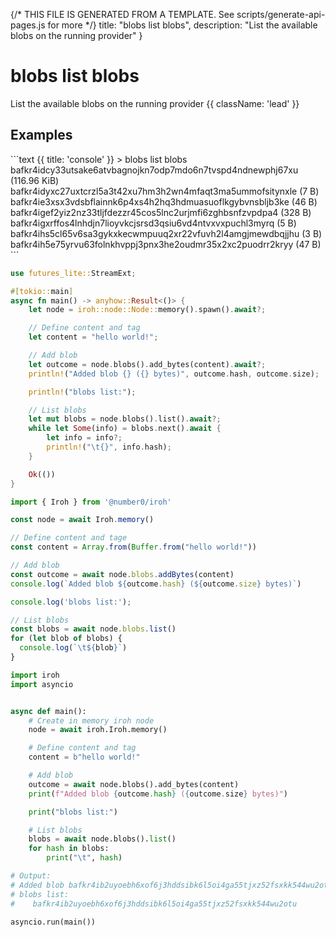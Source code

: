 {/* THIS FILE IS GENERATED FROM A TEMPLATE. See scripts/generate-api-pages.js for more */}
    title: "blobs list blobs",
    description: "List the available blobs on the running provider"
}

<div className='not-prose mb-5'>
    <Breadcrumbs pages={[
        { name: 'API', href: '/docs/api', current: false },
        { name: 'blobs list blobs', href: '/docs/api/blobs-list-blobs', current: true },
    ]} />
</div>

# blobs list blobs

List the available blobs on the running provider {{ className: 'lead' }}



## Examples

<CodeGroup title="blobs list blobs">
```text {{ title: 'console' }}
> blobs list blobs
 bafkr4idcy33utsake6atvbagnojkn7odp7mdo6n7tvspd4ndnewphj67xu (116.96 KiB)
 bafkr4idyxc27uxtcrzl5a3t42xu7hm3h2wn4mfaqt3ma5ummofsitynxle (7 B)
 bafkr4ie3xsx3vdsbflainnk6p4xs4h2hq3hdmuasuoflkgybvnsbljb3ke (46 B)
 bafkr4igef2yiz2nz33tljfdezzr45cos5lnc2urjmfi6zghbsnfzvpdpa4 (328 B)
 bafkr4igxrffos4lnhdjn7lioyvkcjsrsd3qsiu6vd4ntvxvxpuchl3myrq (5 B)
 bafkr4ihs5cl65v6sa3gykxkecwmpuuq2xr22vfuvh2l4amgjmewdbqjjhu (3 B)
 bafkr4ih5e75yrvu63folnkhvppj3pnx3he2oudmr35x2xc2puodrr2kryy (47 B)
```

```rust {{ title: 'rust' }}
use futures_lite::StreamExt;

#[tokio::main]
async fn main() -> anyhow::Result<()> {
    let node = iroh::node::Node::memory().spawn().await?;

    // Define content and tag
    let content = "hello world!";

    // Add blob
    let outcome = node.blobs().add_bytes(content).await?;
    println!("Added blob {} ({} bytes)", outcome.hash, outcome.size);

    println!("blobs list:");

    // List blobs
    let mut blobs = node.blobs().list().await?;
    while let Some(info) = blobs.next().await {
        let info = info?;
        println!("\t{}", info.hash);
    }

    Ok(())
}

```


```js {{ title: 'nodejs' }}
import { Iroh } from '@number0/iroh'

const node = await Iroh.memory()

// Define content and tage
const content = Array.from(Buffer.from("hello world!"))

// Add blob
const outcome = await node.blobs.addBytes(content)
console.log(`Added blob ${outcome.hash} (${outcome.size} bytes)`)

console.log('blobs list:');

// List blobs
const blobs = await node.blobs.list()
for (let blob of blobs) {
  console.log(`\t${blob}`)
}

```


```python {{ title: 'python' }}
import iroh
import asyncio


async def main():
    # Create in memory iroh node
    node = await iroh.Iroh.memory()

    # Define content and tag
    content = b"hello world!"

    # Add blob
    outcome = await node.blobs().add_bytes(content)
    print(f"Added blob {outcome.hash} ({outcome.size} bytes)")

    print("blobs list:")

    # List blobs
    blobs = await node.blobs().list()
    for hash in blobs:
        print("\t", hash)

# Output:
# Added blob bafkr4ib2uyoebh6xof6j3hddsibk6l5oi4ga55tjxz52fsxkk544wu2otu (12 bytes)
# blobs list:
# 	 bafkr4ib2uyoebh6xof6j3hddsibk6l5oi4ga55tjxz52fsxkk544wu2otu

asyncio.run(main())

```


</CodeGroup>
